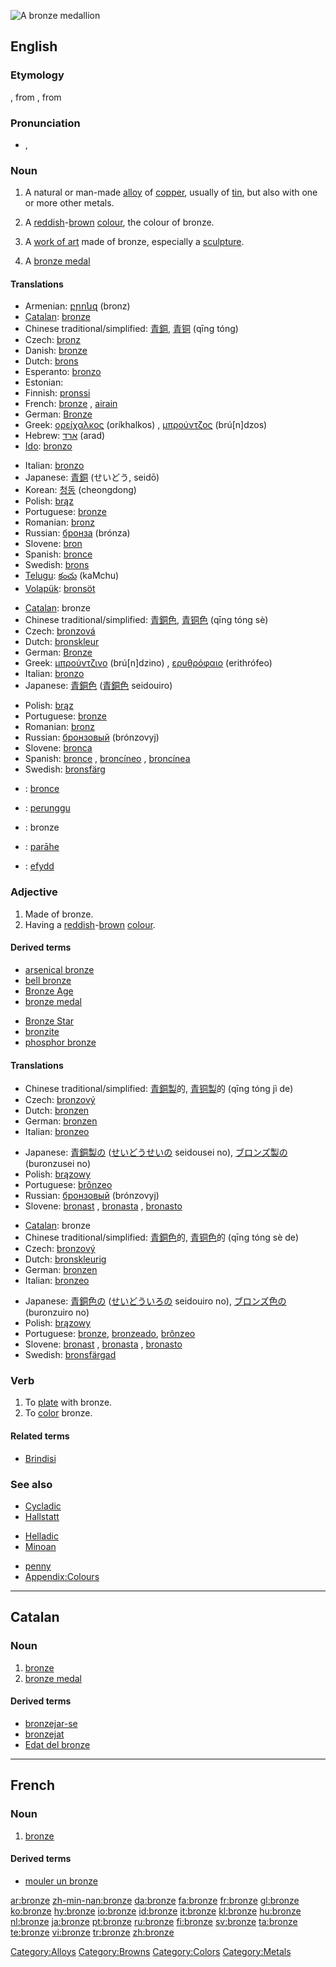 {{wikipedia}}
[[Image:Gladiator Bronzemedaillon.jpg|thumb|A bronze medallion]]
{{also|Bronze}}
==English==

===Etymology===
{{etyl|it}} {{term|bronzo|lang=it}}, from {{term|bronzino|lang=it}}, from {{etyl|la}} {{term|aes|lang=la}} {{term|Brundisinus|Brundisinum|Brindisi brass|lang=la}}

===Pronunciation===
* {{a|UK}} {{IPA|/bɹɒnz/}}, {{SAMPA|/brQnz/}}
*: {{rhymes|ɒnz}}

===Noun===
{{en-noun|s|-}}

# {{uncountable}} A natural or man-made [[alloy]] of [[copper]], usually of [[tin]], but also with one or more other metals.
# {{countable|and|uncountable}} A [[reddish]]-[[brown]] [[colour]], the colour of bronze.
#: {{color panel|826644}}
# {{countable}} A [[work of art]] made of bronze, especially a [[sculpture]].
# A [[bronze medal]]

====Translations====
{{trans-top|alloy}}
* Armenian: [[բրոնզ]] (bronz)
* [[Catalan]]: [[#Catalan|bronze]] {{m}}
* Chinese traditional/simplified: [[青銅]], [[青铜]] (qīng tóng)
* Czech: [[bronz]] {{m}}
* Danish: [[bronze]]
* Dutch: [[brons]] {{n}}
* Esperanto: [[bronzo]]
* Estonian: {{t|et|pronks}}
* Finnish: [[pronssi]]
* French: [[#French|bronze]] {{m}}, [[airain]] {{m}}
* German: [[Bronze]] {{f}}
* Greek: [[ορείχαλκος]] (oríkhalkos) {{m}}, [[μπρούντζος]] (brú[n]dzos) {{m}}
* Hebrew: [[ארד]] (arad) {{m}}
* [[Ido]]: [[bronzo]]
{{trans-mid}}
* Italian: [[bronzo]] {{m}}
* Japanese: [[青銅]] (せいどう, seidō)
* Korean: [[청동]] (cheongdong)
* Polish: [[brąz]] {{m}}
* Portuguese: [[#Portuguese|bronze]] {{m}}
* Romanian: [[bronz]] {{n}}
* Russian: [[бронза]] (brónza) {{f}}
* Slovene: [[bron]] {{m}}
* Spanish: [[bronce]] {{m}}
* Swedish: [[brons]]
* [[Telugu]]: [[కంచు]] (kaMchu)
* [[Volapük]]: [[bronsöt]]
{{trans-bottom}}

{{trans-top|colour}}
* [[Catalan]]: bronze {{m}}
* Chinese traditional/simplified: [[青銅色]], [[青铜色]] (qīng tóng sè)
* Czech: [[bronzová]] {{f}}
* Dutch: [[bronskleur]] {{f}}
* German: [[Bronze]] {{f}}
* Greek: [[μπρούντζινο]] (brú[n]dzino) {{n}}, [[ερυθρόφαιο]] (erithrófeo) {{n}}
* Italian: [[bronzo]] {{m}}
* Japanese: [[青銅色]] ([[青銅色]] seidouiro)
{{trans-mid}}
* Polish: [[brąz]] {{m}}
* Portuguese: [[bronze#Portuguese|bronze]] {{m}}
* Romanian: [[bronz]] {{n}}
* Russian: [[бронзовый]] (brónzovyj)
* Slovene: [[bronca]] {{f}}
* Spanish: [[bronce]] {{m}}, [[broncíneo]] {{m}}, [[broncínea]] {{f}}
* Swedish: [[bronsfärg]]
{{trans-bottom}}

{{trans-see|bronze medal}}

{{checktrans-top}}
<!--Remove this section once all of the translations below have been moved into the tables above.-->
* {{ttbc|Asturian}}: [[bronce]]
* {{ttbc|Indonesian}}: [[perunggu]]
* {{ttbc|Low Saxon}}: bronze
{{trans-mid}}
* {{ttbc|Maori}}: [[parāhe]]
* {{ttbc|Welsh}}: [[efydd]]
{{trans-bottom}}

===Adjective===
{{en-adj}}

# Made of bronze.
# Having a [[reddish]]-[[brown]] [[colour]].

====Derived terms====
{{rel-top|terms derived from bronze}}
* [[arsenical bronze]]
* [[bell bronze]]
* [[Bronze Age]]
* [[bronze medal]]
{{rel-mid}}
* [[Bronze Star]]
* [[bronzite]]
* [[phosphor bronze]]
{{rel-bottom}}

====Translations====
{{trans-top|made of bronze}}
* Chinese traditional/simplified: [[青銅製]]的, [[青铜製]]的 (qīng tóng jì de)
* Czech: [[bronzový]] {{m}}
* Dutch: [[bronzen]]
* German: [[bronzen#German|bronzen]]
* Italian: [[bronzeo]]
{{trans-mid}}
* Japanese: [[青銅製]]の ([[せいどうせい]]の seidousei no), [[ブロンズ製]]の (buronzusei no)
* Polish: [[brązowy]]
* Portuguese: [[brônzeo]]
* Russian: [[бронзовый]] (brónzovyj)
* Slovene: [[bronast]] {{m}}, [[bronasta]] {{f}}, [[bronasto]] {{n}}
{{trans-bottom}}

{{trans-top|colour}}
* [[Catalan]]: bronze {{m}}
* Chinese traditional/simplified: [[青銅色]]的, [[青铜色]]的 (qīng tóng sè de)
* Czech: [[bronzový]] {{m}}
* Dutch: [[bronskleurig]]
* German: [[bronzen]]
* Italian: [[bronzeo]]
{{trans-mid}}
* Japanese: [[青銅色]]の ([[せいどういろ]]の seidouiro no), [[ブロンズ色]]の (buronzuiro no)
* Polish: [[brązowy]]
* Portuguese: [[bronze#Portuguese|bronze]], [[bronzeado]], [[brônzeo]]
* Slovene: [[bronast]] {{m}}, [[bronasta]] {{f}}, [[bronasto]] {{n}}
* Swedish: [[bronsfärgad]]
{{trans-bottom}}

===Verb===
{{en-verb|bronz|es}}

# To [[plate]] with bronze.
# To [[color]] bronze.

====Related terms====
* [[Brindisi]]

===See also===
{{top3}}
* [[Cycladic]]
* [[Hallstatt]]
{{mid3}}
* [[Helladic]]
* [[Minoan]]
{{mid3}}
* [[penny]]
* [[Appendix:Colours]]
{{bottom}}

----

==Catalan==

===Noun===
{{infl|ca|noun|g=m}}

# [[bronze#English|bronze]] {{qualifier|metal}}
# [[bronze medal]]

====Derived terms====
* [[bronzejar-se]]<!-- (to tan)-->
* [[bronzejat]]<!--(to be tanned)-->
* [[Edat del bronze]]<!--(Bronze Age)-->

----

==French==

===Noun===
{{fr-noun|m}}

# [[#English|bronze]] {{qualifier|metal, work of art}}

====Derived terms====
* [[mouler un bronze]]

[[Category:Alloys]]
[[Category:Browns]]
[[Category:Colors]]
[[Category:Metals]]

[[ar:bronze]]
[[zh-min-nan:bronze]]
[[da:bronze]]
[[fa:bronze]]
[[fr:bronze]]
[[gl:bronze]]
[[ko:bronze]]
[[hy:bronze]]
[[io:bronze]]
[[id:bronze]]
[[it:bronze]]
[[kl:bronze]]
[[hu:bronze]]
[[nl:bronze]]
[[ja:bronze]]
[[pt:bronze]]
[[ru:bronze]]
[[fi:bronze]]
[[sv:bronze]]
[[ta:bronze]]
[[te:bronze]]
[[vi:bronze]]
[[tr:bronze]]
[[zh:bronze]]